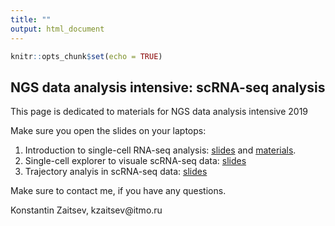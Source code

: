 ```yaml
---
title: ""
output: html_document
---
```


```r
knitr::opts_chunk$set(echo = TRUE)
```

## NGS data analysis intensive: scRNA-seq analysis

This page is dedicated to materials for NGS data analysis intensive 2019

Make sure you open the slides on your laptops:

1. Introduction to single-cell RNA-seq analysis: <a href="https://konsolerr.github.io/sc_intensive_2019/scrna_seq_intro" target="_blank">slides</a> and <a href="https://konsolerr.github.io/sc_intensive_2019/scrna_seq_intro/materials.zip" target="_blank">materials</a>.
2. Single-cell explorer to visuale scRNA-seq data: <a href="https://konsolerr.github.io/sc_intensive_2019/sce.pdf" target="_blank">slides</a>
3. Trajectory analyis in scRNA-seq data: <a href="https://konsolerr.github.io/sc_intensive_2019/trajectory.pdf" target="_blank">slides</a>


Make sure to contact me, if you have any questions.

Konstantin Zaitsev, kzaitsev\@itmo.ru